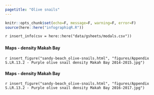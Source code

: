 ```yaml
---
pagetitle: "Olive snails"
---
```


```r
knitr::opts_chunk$set(echo=F, message=F, warning=F, error=F)
source(here::here("infographiqR.R"))
```

`r insert_info(csv = here::here("data/gsheets/modals.csv"))`


### {.tabset}

#### Maps - density Makah Bay

`r insert_figure("sandy-beach_olive-snails.html", "figures/Appendix S.LR.13.2 - Purple olive snail density Makah Bay 2014-2015.jpg")`

#### Maps - density Makah Bay

`r insert_figure("sandy-beach_olive-snails.html", "figures/Appendix S.LR.13.2 - Purple olive snail density Makah Bay 2016-2017.jpg")`

